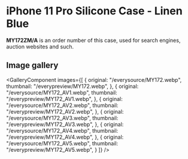 
# iPhone 11 Pro Silicone Case - Linen Blue

<Callout type='info' emoji='👉🏻'>**MY172ZM/A** is an order number of this case, used for search engines, auction websites and such.</Callout>

## Image gallery

<GalleryComponent
    images={[
      {
        original: "/everysource/MY172.webp",
        thumbnail: "/everypreview/MY172.webp",
      },
      {
        original: "/everysource/MY172_AV1.webp",
        thumbnail: "/everypreview/MY172_AV1.webp",
      },
      {
        original: "/everysource/MY172_AV2.webp",
        thumbnail: "/everypreview/MY172_AV2.webp",
      },
      {
        original: "/everysource/MY172_AV3.webp",
        thumbnail: "/everypreview/MY172_AV3.webp",
      },
      {
        original: "/everysource/MY172_AV4.webp",
        thumbnail: "/everypreview/MY172_AV4.webp",
      },
      {
        original: "/everysource/MY172_AV5.webp",
        thumbnail: "/everypreview/MY172_AV5.webp",
      }
    ]}
  />
